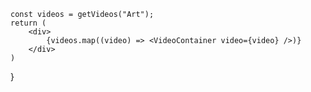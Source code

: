
    const videos = getVideos("Art");
    return (
        <div>
            {videos.map((video) => <VideoContainer video={video} />)}
        </div>
    )
}